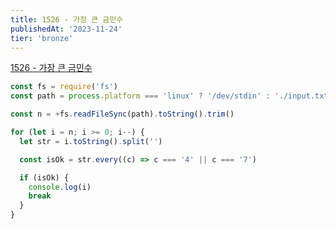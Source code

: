 ```yaml
---
title: 1526 - 가장 큰 금민수
publishedAt: '2023-11-24'
tier: 'bronze'
---
```


<Callout emoji='✔️'>[1526 - 가장 큰 금민수](https://www.acmicpc.net/problem/1526)</Callout>

```js title="solution"
const fs = require('fs')
const path = process.platform === 'linux' ? '/dev/stdin' : './input.txt'

const n = +fs.readFileSync(path).toString().trim()

for (let i = n; i >= 0; i--) {
  let str = i.toString().split('')

  const isOk = str.every((c) => c === '4' || c === '7')

  if (isOk) {
    console.log(i)
    break
  }
}
```

